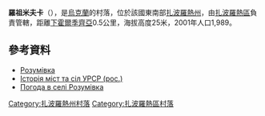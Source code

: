 {{coord|47|45|9|N|35|8|17|E|scale:100000|display=title}}

'''羅祖米夫卡'''（{{lang-uk|Розумівка}}），是[[烏克蘭|烏克蘭]]的村落，位於該國東南部[[扎波羅熱州|扎波羅熱州]]，由[[扎波羅熱區|扎波羅熱區]]負責管轄，距離[[下霍爾季齊亞|下霍爾季齊亞]]0.5公里，海拔高度25米，2001年人口1,989。

==參考資料==
* [http://w1.c1.rada.gov.ua/pls/z7502/A005?rdat1=10.10.2011&rf7571=12334 Розумівка]{{dead link|date=2018年4月 |bot=InternetArchiveBot |fix-attempted=yes }}
* [https://web.archive.org/web/20120712204701/http://www.igsu.org.ua/Zaporozhskaja.obl/Zaporozhskij.rajon/Razumovka.html Історія міст та сіл УРСР (рос.)]
* [http://weather.in.ua/ua/zaporozhskaja/22646 Погода в селі Розумівка] {{Wayback|url=http://weather.in.ua/ua/zaporozhskaja/22646 |date=20170805033122 }}

[[Category:扎波羅熱州村落|Category:扎波羅熱州村落]]
[[Category:扎波羅熱區村落|Category:扎波羅熱區村落]]


{{Zaporizhia-geo-stub}}